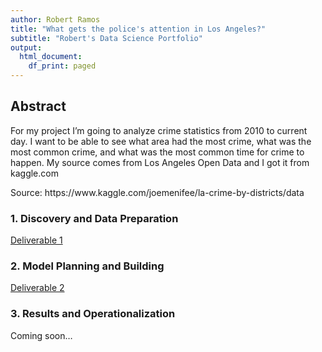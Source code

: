 ---
author: Robert Ramos
title: "What gets the police's attention in Los Angeles?"
subtitle: "Robert's Data Science Portfolio"
output:
  html_document:
    df_print: paged
---

## Abstract

For my project I'm going to analyze crime statistics from 2010 to current day. I want to be able to see what area had the most crime, what was the most common crime, and what was the most common time for crime to happen. My source comes from Los Angeles Open Data and I got it from kaggle.com 

Source: https://www.kaggle.com/joemenifee/la-crime-by-districts/data


### 1. Discovery and Data Preparation

[Deliverable 1]()

### 2. Model Planning and Building

[Deliverable 2]()

### 3. Results and Operationalization

Coming soon...

